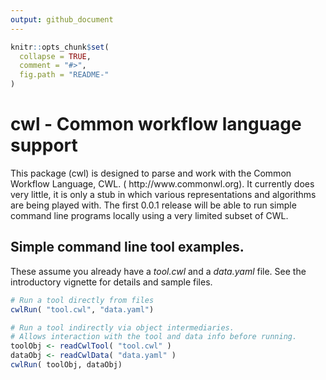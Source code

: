 ```yaml
---
output: github_document
---
```


<!-- README.md is generated from README.Rmd. Please edit that file -->

```r
knitr::opts_chunk$set(
  collapse = TRUE,
  comment = "#>",
  fig.path = "README-"
)
```

# cwl - Common workflow language support

This package (cwl) is designed to parse and work with the Common Workflow Language, CWL. ( http://www.commonwl.org). It currently does very little, it is only a stub in which various representations and algorithms are being played with. The first 0.0.1 release will be able to run simple command line programs locally using a very limited subset of CWL.

## Simple command line tool examples.

These assume you already have a _tool.cwl_ and a _data.yaml_ file. See the introductory vignette for details and sample files.

```r
# Run a tool directly from files
cwlRun( "tool.cwl", "data.yaml")

# Run a tool indirectly via object intermediaries.
# Allows interaction with the tool and data info before running.
toolObj <- readCwlTool( "tool.cwl" )
dataObj <- readCwlData( "data.yaml" )
cwlRun( toolObj, dataObj)
```

